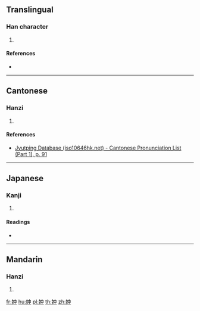 ==Translingual==

===Han character===
{{Han char|rn=38|rad=女|as=04|sn=7|four=|canj=VL|ids=⿰女中}}

# {{defn|Han|sort=女04}}

====References====
* {{Han ref|kx=0256.190|dkj=06085|dj=0520.170|hdz=21031.030|uh=5995|ud=22933}}

----

==Cantonese==

===Hanzi===
{{yue-hanzi|jyut=[[zung3]]|y=jung3}}

# {{defn|lang=yue|sort=女04}}

====References====
* [http://www.iso10646hk.net/jp/document/download.jsp Jyutping Database (iso10646hk.net) - Cantonese Pronunciation List (Part 1), p. 91]

----

==Japanese==

===Kanji===
{{ja-kanji|grade=|rs=女04}}

# {{defn|lang=ja|sort=女04}}

====Readings====
* {{ja-readings|on=[[ちゅう]] (chū), [[ちゅ]] (chu)|kun=[[あざな]] (azana)}}

----

==Mandarin==

===Hanzi===
{{cmn-hanzi|pin=[[zhòng]] ([[zhong4]])|wg=chung<sup>4</sup>}}

# {{defn|lang=cmn|sort=女04}}

[[fr:妕]]
[[hu:妕]]
[[pl:妕]]
[[th:妕]]
[[zh:妕]]